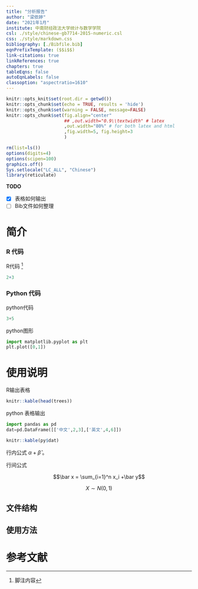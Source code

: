 ```yaml
---
title: "分析报告"
author: "梁依婷"
date: "2021年1月"
institute: 中南财经政法大学统计与数学学院
csl: ./style/chinese-gb7714-2015-numeric.csl
css: ./style/markdown.css
bibliography: [./Bibfile.bib]
eqnPrefixTemplate: ($$i$$)
link-citations: true
linkReferences: true
chapters: true
tableEqns: false
autoEqnLabels: false
classoption: "aspectratio=1610"
---
```


```r
knitr::opts_knit$set(root.dir = getwd())
knitr::opts_chunk$set(echo = TRUE, results = 'hide')
knitr::opts_chunk$set(warning = FALSE, message=FALSE)
knitr::opts_chunk$set(fig.align="center"
                      ## ,out.width="0.9\\textwidth" # latex
                      ,out.width="80%" # for both latex and html
                      ,fig.width=5, fig.height=3
                      )
```

```r
rm(list=ls())
options(digits=4)
options(scipen=100)
graphics.off()
Sys.setlocale("LC_ALL", "Chinese")
library(reticulate)
```

**TODO**

- [x] 表格如何输出
- [ ] Bib文件如何整理

# 简介

### R 代码

R代码 ^[脚注内容]

```r
2+3
```

### Python 代码

python代码

```python
3+5
```

python图形

```python
import matplotlib.pyplot as plt
plt.plot([0,1])
```

# 使用说明

R输出表格

```r
knitr::kable(head(trees))
```

python 表格输出

```python
import pandas as pd
dat=pd.DataFrame([['中文',2,3],['英文',4,6]])
```

```r
knitr::kable(py$dat)
```

行内公式 $\alpha+\hat{\beta}$ 。

行间公式

$$\bar x = \sum_{i=1}^n x_i +\bar y$$

$$X \sim  N(0,1)$$


## 文件结构 

## 使用方法

# 参考文献
[//]: # (\bibliography{Bibfile})
